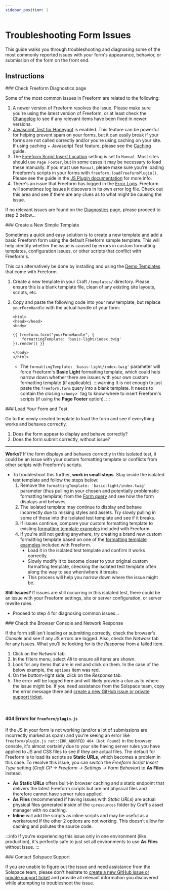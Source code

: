 ```yaml
---
sidebar_position: 1
---
```




# Troubleshooting Form Issues

This guide walks you through troubleshooting and diagnosing some of the most commonly reported issues with your form's appearance, behavior, or submission of the form on the front end.

## Instructions

<VerticalStepWrapper>
<StepMarkdown>
### Check Freeform Diagnostics page

Some of the most common issues in Freeform are related to the following:

1. A newer version of Freeform resolves the issue. Please make sure you're using the latest version of Freeform, or at least check the [Changelog](../../setup/changelog) to see if any relevant items have been fixed in newer versions.
2. [Javascript Test for Honeypot](../../forms/spam-protection#freeform-javascript-test) is enabled. This feature can be powerful for helping prevent spam on your forms, but it can easily break if your forms are not called correctly and/or you're using caching on your site. If using caching + Javascript Test feature, please see the [Caching](../../guides/templating/caching-forms/) guide.
3. The [Freeform Script Insert Location](../../configuration/settings#freeform-javascript-insertion-location) setting is set to `Manual`. Most sites should use `Page Footer`, but in some cases it may be necessary to load these manually. If you must use `Manual`, please make sure you're loading Freeform's scripts in your forms with `freeform.loadFreeformPlugin()`. Please see the guide in the [JS Plugin documentation](../../developer/js-plugin#loading-freeform-js-manually) for more info.
4. There's an issue that Freeform has logged in the [Error Logs](../../configuration/settings#error-log). Freeform will sometimes log issues it discovers in its own error log file. Check out this area and see if there are any clues as to what might be causing the issue.

If no relevant issues are found on the [Diagnostics](../../configuration/diagnostics/) page, please proceed to step 2 below...

<Photo img={DiagnosticsPhoto} alt="Diagbostics" />

</StepMarkdown>
<StepMarkdown>
### Create a New Simple Template

Sometimes a quick and easy solution is to create a new template and add a basic Freeform form using the default Freeform sample template. This will help identify whether the issue is caused by errors in custom formatting templates, configuration issues, or other scripts that conflict with Freeform's.

This can alternatively be done by installing and using the [Demo Templates](../../configuration/demo-templates/) that come with Freeform.

1. Create a new template in your Craft `/templates/` directory. Please ensure this is a blank template file, clean of any existing site layouts, scripts, etc.
2. Copy and paste the following code into your new template, but replace `yourFormHandle` with the actual handle of your form:

   ```twig showLineNumbers
   <html>
   <head></head>
   <body>

   {{ freeform.form("yourFormHandle", {
       formattingTemplate: 'basic-light/index.twig'
   }).render() }}

   </body>
   </html>
   ```

   - The `formattingTemplate: 'basic-light/index.twig'` parameter will force Freeform's **Basic Light** formatting template, which could help narrow down whether there are issues with your own custom formatting template (if applicable).
     :::warning
     It is not enough to just paste the `freeform.form` query into a blank template. It needs to contain the closing `</body`>` tag to know where to insert Freeform's scripts (if using the **Page Footer** option).
     :::

</StepMarkdown>
<StepMarkdown>
### Load Your Form and Test

Go to the newly created template to load the form and see if everything works and behaves correctly.

1. Does the form appear to display and behave correctly?
2. Does the form submit correctly, without issue?

---

**<span class="green">Works?</span>** If the form displays and behaves correctly in this isolated test, it could be an issue with your custom formatting template or conflicts from other scripts with Freeform's scripts.

- To troubleshoot this further, **work in small steps**. Stay inside the isolated test template and follow the steps below:
  1. Remove the `formattingTemplate: 'basic-light/index.twig'` parameter (thus pulling in your chosen and potentially problematic formatting template) from the [Form query](../../templates/queries/form/) and see how the form displays and behaves.
  2. The isolated template may continue to display and behave incorrectly due to missing styles and assets. Try slowly pulling in some of those into the isolated test template and see if it breaks.
  3. If issues continue, compare your custom formatting template to existing [formatting template examples](../../templates/formatting/) included with Freeform.
  4. If you're still not getting anywhere, try creating a brand new custom formatting template based on one of the [formatting template examples](../../templates/formatting/) included with Freeform.
     - Load it in the isolated test template and confirm it works correctly.
     - Slowly modify it to become closer to your original custom formatting template, checking the isolated test template often along the way to see when/where it breaks.
     - This process will help you narrow down where the issue might be.

**<span class="red">Still Issues?</span>** If issues are still occurring in this isolated test, there could be an issue with your Freeform settings, site or server configuration, or server rewrite rules.

- Proceed to step 4 for diagnosing common issues...

</StepMarkdown>
<StepMarkdown>
### Check the Browser Console and Network Response

If the form still isn't loading or submitting correctly, check the browser's _Console_ and see if any JS errors are logged. Also, check the _Network_ tab for any issues. What you'll be looking for is the _Response_ from a failed item.

1. Click on the _Network_ tab.
2. In the filters menu, select _All_ to ensure all items are shown.
3. Look for any items that are in <span class="red">red</span> and click on them. In the case of the below example, the `options` item was red.
4. On the bottom-right side, click on the _Response_ tab.
5. The error will be logged here and will likely provide a clue as to where the issue might be. If you need assistance from the Solspace team, copy the error message there and [create a new GitHub issue or private support ticket](/support/).

<Photo img={TroubleshootingNetworkPhoto} alt="Troubleshooting Network" />

<br />

#### 404 Errors for `freeform/plugin.js`

If the JS in your form is not working (and/or a lot of submissions are incorrectly marked as spam) and you're seeing an error like `freeform/plugin.js net::ERR_ABORTED 404 (Not Found)` in the browser console, it's almost certainly due to your site having server rules you have applied to JS and CSS files to see if they are actual files. The default for Freeform is to load its scripts as **Static URLs**, which becomes a problem in this case. To resolve this issue, you can switch the _Freeform Script Insert Type_ setting (_Craft CP → Freeform → Settings → Form Behavior_) to **As Files** instead.

- **As Static URLs** offers built-in browser caching and a static endpoint that delivers the latest Freeform scripts but are not physical files and therefore cannot have server rules applied.
- **As Files** (recommended if having issues with _Static URLs_) are actual physical files generated inside of the `cpresources` folder by Craft's asset manager with no caching.
- **Inline** will add the scripts as inline scripts and may be useful as a workaround if the other 2 options are not working. This doesn't allow for caching and pollutes the source code.

:::info
If you're experiencing this issue only in one environment (like production), it's perfectly safe to just set all environments to use **As Files** without issue.
:::

<Photo img={CommonIssuesPhoto} alt="Common Issues" />

</StepMarkdown>
<StepMarkdown>
### Contact Solspace Support

If you are unable to figure out the issue and need assistance from the Solspace team, please don't hesitate to [create a new GitHub issue or private support ticket](/support/) and provide all relevant information you discovered while attempting to troubleshoot the issue.

<PrimaryButtonWithLink label="See Support Options" to="/support" />

</StepMarkdown>

</VerticalStepWrapper>
